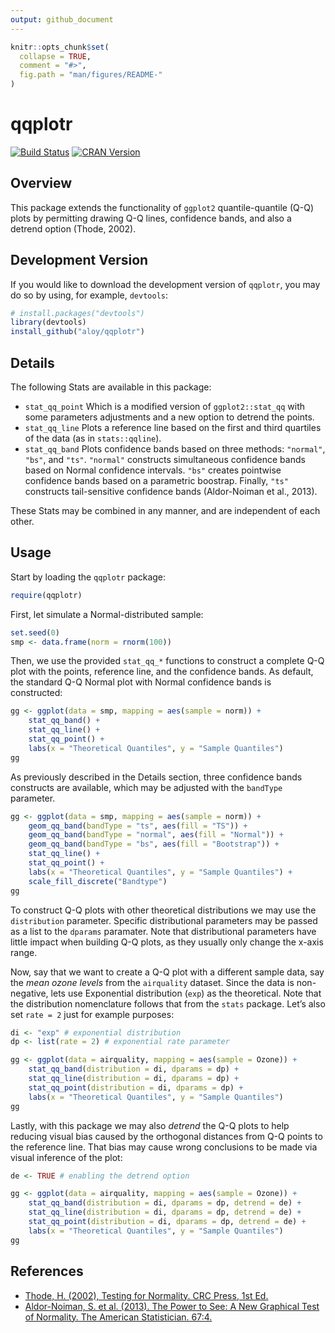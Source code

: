 ```yaml
---
output: github_document
---
```


<!-- README.md is generated from README.Rmd. Please edit that file -->

```r
knitr::opts_chunk$set(
  collapse = TRUE,
  comment = "#>",
  fig.path = "man/figures/README-"
)
```

# qqplotr

[![Build Status](https://travis-ci.org/aloy/qqplotr.svg?branch=master)](https://travis-ci.org/aloy/qqplotr)
[![CRAN Version](https://www.r-pkg.org/badges/version/qqplotr)](https://cran.r-project.org/package=qqplotr)

## Overview

This package extends the functionality of `ggplot2` quantile-quantile (Q-Q) 
plots by permitting drawing Q-Q lines, confidence bands, and also a detrend 
option (Thode, 2002).

## Development Version

If you would like to download the development version of `qqplotr`, you may do
so by using, for example, `devtools`:

``` r
# install.packages("devtools")
library(devtools)
install_github("aloy/qqplotr")
```

## Details

The following Stats are available in this package:

* `stat_qq_point` Which is a modified version of `ggplot2::stat_qq` 
with some parameters adjustments and a new option to detrend the points.
* `stat_qq_line` Plots a reference line based on the first and third quartiles
of the data (as in `stats::qqline`).
* `stat_qq_band` Plots confidence bands based on three methods: `"normal"`, 
`"bs"`, and `"ts"`. `"normal"` constructs simultaneous confidence bands based on
Normal confidence intervals. `"bs"` creates pointwise confidence bands based on
a parametric boostrap. Finally, `"ts"` constructs tail-sensitive confidence
bands (Aldor-Noiman et al., 2013).

These Stats may be combined in any manner, and are independent of each other.

## Usage

Start by loading the `qqplotr` package:

```r
require(qqplotr)
```

First, let simulate a Normal-distributed sample:

```r
set.seed(0)
smp <- data.frame(norm = rnorm(100))
```

Then, we use the provided `stat_qq_*` functions to construct a complete Q-Q plot
with the points, reference line, and the confidence bands. As default, the 
standard Q-Q Normal plot with Normal confidence bands is constructed:

```r
gg <- ggplot(data = smp, mapping = aes(sample = norm)) +
	stat_qq_band() +
	stat_qq_line() +
	stat_qq_point() +
	labs(x = "Theoretical Quantiles", y = "Sample Quantiles")
gg
```

As previously described in the Details section, three confidence bands 
constructs are available, which may be adjusted with the `bandType` parameter.

```r
gg <- ggplot(data = smp, mapping = aes(sample = norm)) +
	geom_qq_band(bandType = "ts", aes(fill = "TS")) +
	geom_qq_band(bandType = "normal", aes(fill = "Normal")) +
	geom_qq_band(bandType = "bs", aes(fill = "Bootstrap")) +
	stat_qq_line() +
	stat_qq_point() +
	labs(x = "Theoretical Quantiles", y = "Sample Quantiles") +
	scale_fill_discrete("Bandtype")
gg
```

To construct Q-Q plots with other theoretical distributions we may use the 
`distribution` parameter. Specific distributional parameters may be passed as a
list to the `dparams` paramater. Note that distributional parameters have little
impact when building Q-Q plots, as they usually only change the x-axis range.

Now, say that we want to create a Q-Q plot with a different sample data, say the
*mean ozone levels* from the `airquality` dataset. Since the data is
non-negative, lets use Exponential distribution (`exp`) as the theoretical. Note
that the distribution nomenclature follows that from the `stats` package. Let's
also set `rate = 2` just for example purposes:

```r
di <- "exp" # exponential distribution
dp <- list(rate = 2) # exponential rate parameter

gg <- ggplot(data = airquality, mapping = aes(sample = Ozone)) +
	stat_qq_band(distribution = di, dparams = dp) +
	stat_qq_line(distribution = di, dparams = dp) +
	stat_qq_point(distribution = di, dparams = dp) +
	labs(x = "Theoretical Quantiles", y = "Sample Quantiles")
gg
```

Lastly, with this package we may also *detrend* the Q-Q plots to help reducing
visual bias caused by the orthogonal distances from Q-Q points to the reference
line. That bias may cause wrong conclusions to be made via visual inference of
the plot:

```r
de <- TRUE # enabling the detrend option

gg <- ggplot(data = airquality, mapping = aes(sample = Ozone)) +
	stat_qq_band(distribution = di, dparams = dp, detrend = de) +
	stat_qq_line(distribution = di, dparams = dp, detrend = de) +
	stat_qq_point(distribution = di, dparams = dp, detrend = de) +
	labs(x = "Theoretical Quantiles", y = "Sample Quantiles")
gg
```

## References

* [Thode, H. (2002), Testing for Normality. CRC Press, 1st Ed.](https://www.crcpress.com/Testing-For-Normality/Thode/p/book/9780824796136)
* [Aldor-Noiman, S. et al. (2013). The Power to See: A New Graphical Test of
Normality. The American
Statistician. 67:4.](http://www.tandfonline.com/doi/abs/10.1080/00031305.2013.847865)
